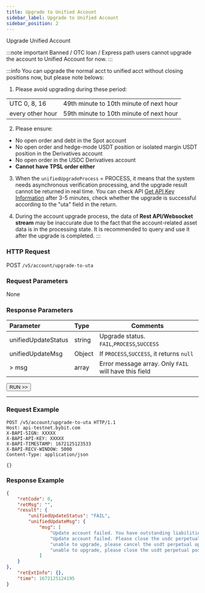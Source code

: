 ```yaml
---
title: Upgrade to Unified Account
sidebar_label: Upgrade to Unified Account
sidebar_position: 2
---
```

Upgrade Unified Account

:::note important
Banned / OTC loan / Express path users cannot upgrade the account to Unified Account for now.
:::

:::info
You can upgrade the normal acct to unified acct without closing positions now, but please note belows:
1. Please avoid upgrading during these period:

| | |
|:----- |:-----|
|UTC 0, 8, 16 | 49th minute to 10th minute of next hour |
|every other hour | 59th minute to 10th minute of next hour |

2. Please ensure:
* No open order and debt in the Spot account
* No open order and hedge-mode USDT position or isolated margin USDT position in the Derivatives account
* No open order in the USDC Derivatives account
* **Cannot have TPSL order either**

3. When the `unifiedUpgradeProcess` = PROCESS, it means that the system needs asynchronous verification processing, and the upgrade
result cannot be returned in real time. You can check API [Get API Key Information](../user/apikey-info) after 3-5 minutes,
check whether the upgrade is successful according to the "uta" field in the return.

4. During the account upgrade process, the data of **Rest API/Websocket stream** may be inaccurate due to the fact that the account-related
asset data is in the processing state. It is recommended to query and use it after the upgrade is completed.
:::

### HTTP Request
POST `/v5/account/upgrade-to-uta`

### Request Parameters
None

### Response Parameters
| Parameter | Type | Comments|
|:----- |:-----|----- |
|unifiedUpdateStatus |string | Upgrade status. `FAIL`,`PROCESS`,`SUCCESS` |
|unifiedUpdateMsg |Object |If `PROCESS`,`SUCCESS`, it returns `null` |
|> msg |array |Error message array. Only `FAIL` will have this field |

<a href="/api-explorer/v5/account/upgrade-unified-account"><Button>RUN >></Button></a>

---

### Request Example

```http
POST /v5/account/upgrade-to-uta HTTP/1.1
Host: api-testnet.bybit.com
X-BAPI-SIGN: XXXXX
X-BAPI-API-KEY: XXXXX
X-BAPI-TIMESTAMP: 1672125123533
X-BAPI-RECV-WINDOW: 5000
Content-Type: application/json

{}
```

### Response Example

```json
{
    "retCode": 0,
    "retMsg": "",
    "result": {
        "unifiedUpdateStatus": "FAIL",
        "unifiedUpdateMsg": {
            "msg": [
                "Update account failed. You have outstanding liabilities in your Spot account.",
                "Update account failed. Please close the usdc perpetual positions in USDC Account.",
                "unable to upgrade, please cancel the usdt perpetual open orders in USDT account.",
                "unable to upgrade, please close the usdt perpetual positions in USDT account."
            ]
    }
},
    "retExtInfo": {},
    "time": 1672125124195
}
```